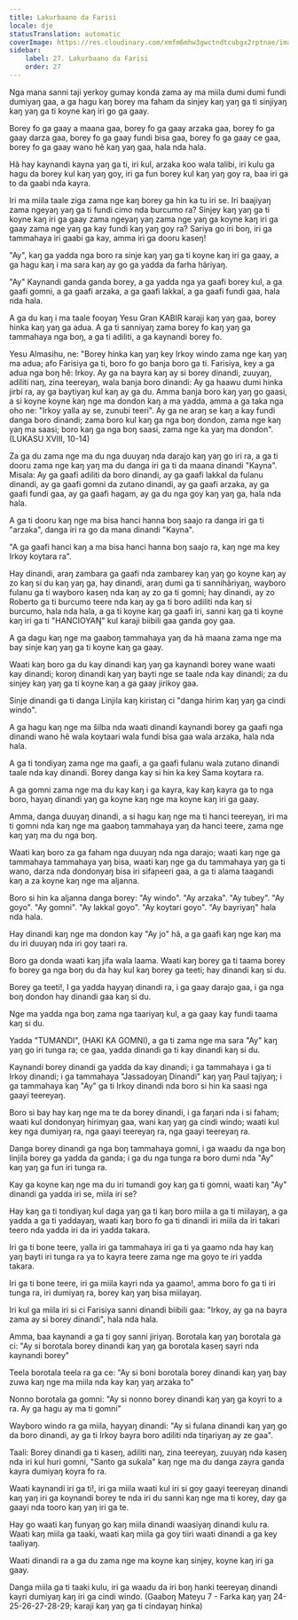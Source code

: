 ```yaml
---
title: Lakurbaano da Farisi
locale: dje
statusTranslation: automatic
coverImage: https://res.cloudinary.com/xmfm6mhw3gwctndtcubgx2rptnae/image/upload/v1740468922/small_cover_tratado_de_psicologia_revolucionaria_a4c0dca4e0.webp
sidebar:
    label: 27. Lakurbaano da Farisi
    order: 27
---
```

Nga mana sanni taji yerkoy gumay konda zama ay ma miila dumi dumi fundi dumiyaŋ gaa, a ga hagu kaŋ borey ma faham da sinjey kaŋ yaŋ ga ti sinjiyaŋ kaŋ yaŋ ga ti koyne kaŋ iri go ga gaay.

Borey fo ga gaay a maana gaa, borey fo ga gaay arzaka gaa, borey fo ga gaay darza gaa, borey fo ga gaay fundi bisa gaa, borey fo ga gaay ce gaa, borey fo ga gaay wano hẽ kaŋ yaŋ gaa, hala nda hala.

Hã hay kaynandi kayna yaŋ ga ti, iri kul, arzaka koo wala talibi, iri kulu ga hagu da borey kul kaŋ yaŋ goy, iri ga fun borey kul kaŋ yaŋ goy ra, baa iri ga to da gaabi nda kayra.

Iri ma miila taale ziga zama nge kaŋ borey ga hin ka tu iri se. Iri baajiyaŋ zama ngeyaŋ yaŋ ga ti fundi cimo nda burcumo ra? Sinjey kaŋ yaŋ ga ti koyne kaŋ iri ga gaay zama ngeyaŋ yaŋ zama nge yaŋ ga koyne kaŋ iri ga gaay zama nge yaŋ ga kay fundi kaŋ yaŋ goy ra? Sariya go iri boŋ, iri ga tammahaya iri gaabi ga kay, amma iri ga dooru kaseŋ!

"Ay", kaŋ ga yadda nga boro ra sinje kaŋ yaŋ ga ti koyne kaŋ iri ga gaay, a ga hagu kaŋ i ma sara kaŋ ay go ga yadda da farha hãriyaŋ.

"Ay" Kaynandi ganda ganda borey, a ga yadda nga ya gaafi borey kul, a ga gaafi gomni, a ga gaafi arzaka, a ga gaafi lakkal, a ga gaafi fundi gaa, hala nda hala.

A ga du kaŋ i ma taale fooyaŋ Yesu Gran KABIR karaji kaŋ yaŋ gaa, borey hinka kaŋ yaŋ ga adua. A ga ti sanniyaŋ zama borey fo kaŋ yaŋ ga tammahaya nga boŋ, a ga ti adiliti, a ga kaynandi borey fo.

Yesu Almasihu, ne: "Borey hinka kaŋ yaŋ key Irkoy windo zama nge kaŋ yaŋ ma adua; afo Farisiya ga ti, boro fo go banja boro ga ti. Farisiya, key a ga adua nga boŋ hẽ: Irkoy. Ay ga na bayra kaŋ ay si borey dinandi, zuuyaŋ, adiliti naŋ, zina teereyaŋ, wala banja boro dinandi: Ay ga haawu dumi hinka jirbi ra, ay ga baytiyaŋ kul kaŋ ay ga du. Amma banja boro kaŋ yaŋ go gaasi, a si koyne koyne kaŋ nge ma dondon kaŋ a ma yadda, amma a ga taka nga oho ne: "Irkoy yalla ay se, zunubi teeri". Ay ga ne araŋ se kaŋ a kay fundi danga boro dinandi; zama boro kul kaŋ ga nga boŋ dondon, zama nge kaŋ yaŋ ma saasi; boro kaŋ ga nga boŋ saasi, zama nge ka yaŋ ma dondon". (LUKASU XVIII, 10-14)

Za ga du zama nge ma du nga duuyaŋ nda darajo kaŋ yaŋ go iri ra, a ga ti dooru zama nge kaŋ yaŋ ma du danga iri ga ti da maana dinandi "Kayna". Misala: Ay ga gaafi adiliti da boro dinandi, ay ga gaafi lakkal da fulanu dinandi, ay ga gaafi gomni da zutano dinandi, ay ga gaafi arzaka, ay ga gaafi fundi gaa, ay ga gaafi hagam, ay ga du nga goy kaŋ yaŋ ga, hala nda hala.

A ga ti dooru kaŋ nge ma bisa hanci hanna boŋ saajo ra danga iri ga ti "arzaka", danga iri ra go da mana dinandi "Kayna".

"A ga gaafi hanci kaŋ a ma bisa hanci hanna boŋ saajo ra, kaŋ nge ma key Irkoy koytara ra".

Hay dinandi, araŋ zambara ga gaafi nda zambarey kaŋ yaŋ go koyne kaŋ ay zo kaŋ si du kaŋ yaŋ ga, hay dinandi, araŋ dumi ga ti sannihãriyaŋ, wayboro fulanu ga ti wayboro kaseŋ nda kaŋ ay zo ga ti gomni; hay dinandi, ay zo Roberto ga ti burcumo teere nda kaŋ ay ga ti boro adiliti nda kaŋ si burcumo, hala nda hala, a ga ti koyne kaŋ ga gaafi iri, sanni kaŋ ga ti koyne kaŋ iri ga ti "HANCIOYAŊ" kul karaji biibili gaa ganda goy gaa.

A ga dagu kaŋ nge ma gaaboŋ tammahaya yaŋ da hã maana zama nge ma bay sinje kaŋ yaŋ ga ti koyne kaŋ ga gaay.

Waati kaŋ boro ga du kay dinandi kaŋ yaŋ ga kaynandi borey wane waati kay dinandi; koroŋ dinandi kaŋ yaŋ bayti nge se taale nda kay dinandi; za du sinjey kaŋ yaŋ ga ti koyne kaŋ a ga gaay jirikoy gaa.

Sinje dinandi ga ti danga Linjila kaŋ kiristaŋ ci "danga hirim kaŋ yaŋ ga cindi windo".

A ga hagu kaŋ nge ma šilba nda waati dinandi kaynandi borey ga gaafi nga dinandi wano hẽ wala koytaari wala fundi bisa gaa wala arzaka, hala nda hala.

A ga ti tondiyaŋ zama nge ma gaafi, a ga gaafi fulanu wala zutano dinandi taale nda kay dinandi. Borey danga kay si hin ka key Sama koytara ra.

A ga gomni zama nge ma du kay kaŋ i ga kayra, kay kaŋ kayra ga to nga boro, hayaŋ dinandi yaŋ ga koyne kaŋ nge ma koyne kaŋ iri ga gaay.

Amma, danga duuyaŋ dinandi, a si hagu kaŋ nge ma ti hanci teereyaŋ, iri ma ti gomni nda kaŋ nge ma gaaboŋ tammahaya yaŋ da hanci teere, zama nge kaŋ yaŋ ma du nga boŋ.

Waati kaŋ boro za ga faham nga duuyaŋ nda nga darajo; waati kaŋ nge ga tammahaya tammahaya yaŋ bisa, waati kaŋ nge ga du tammahaya yaŋ ga ti wano, darza nda dondonyaŋ bisa iri sifaɲeeri gaa, a ga ti alama taagandi kaŋ a za koyne kaŋ nge ma aljanna.

Boro si hin ka aljanna danga borey: "Ay windo". "Ay arzaka". "Ay tubey". "Ay goyo". "Ay gomni". "Ay lakkal goyo". "Ay koytari goyo". "Ay bayriyaŋ" hala nda hala.

Hay dinandi kaŋ nge ma dondon kay "Ay jo" hã, a ga gaafi kaŋ nge kaŋ ma du iri duuyaŋ nda iri goy taari ra.

Boro ga donda waati kaŋ jifa wala laama. Waati kaŋ borey ga ti taama borey fo borey ga nga boŋ du da hay kul kaŋ borey ga teeti; hay dinandi kaŋ si du.

Borey ga teeti!, I ga yadda hayyaŋ dinandi ra, i ga gaay darajo gaa, i ga nga boŋ dondon hay dinandi gaa kaŋ si du.

Nge ma yadda nga boŋ zama nga taariyaŋ kul, a ga gaay kay fundi taama kaŋ si du.

Yadda "TUMANDI", (HAKI KA GOMNI), a ga ti zama nge ma sara "Ay" kaŋ yaŋ go iri tunga ra; ce gaa, yadda dinandi ga ti kay dinandi kaŋ si du.

Kaynandi borey dinandi ga yadda da kay dinandi; i ga tammahaya i ga ti Irkoy dinandi; i ga tammahaya "Jassadoyaŋ Dinandi" kaŋ yaŋ Paul tajiyaŋ; i ga tammahaya kaŋ "Ay" ga ti Irkoy dinandi nda boro si hin ka saasi nga gaayi teereyaŋ.

Boro si bay hay kaŋ nge ma te da borey dinandi, i ga faŋari nda i si faham; waati kul dondonyaŋ hirimyaŋ gaa, wani kaŋ yaŋ ga cindi windo; waati kul key nga dumiyaŋ ra, nga gaayi teereyaŋ ra, nga gaayi teereyaŋ ra.

Danga borey dinandi ga nga boŋ tammahaya gomni, i ga waadu da nga boŋ linjila borey ga yadda da ganda; i ga du nga tunga ra boro dumi nda "Ay" kaŋ yaŋ ga fun iri tunga ra.

Kay ga koyne kaŋ nge ma du iri tumandi goy kaŋ ga ti gomni, waati kaŋ "Ay" dinandi ga yadda iri se, miila iri se?

Hay kaŋ ga ti tondiyaŋ kul daga yaŋ ga ti kaŋ boro miila a ga ti miilayaŋ, a ga yadda a ga ti yaddayaŋ, waati kaŋ boro fo ga ti dinandi iri miila da iri takari teero nda yadda iri da iri yadda takara.

Iri ga ti bone teere, yalla iri ga tammahaya iri ga ti ya gaamo nda hay kaŋ yaŋ bayti iri tunga ra ya to kayra teere zama nge ma goyo te iri yadda takara.

Iri ga ti bone teere, iri ga miila kayri nda ya gaamo!, amma boro fo ga ti iri tunga ra, iri dumiyaŋ ra, borey kaŋ yaŋ bisa miilayaŋ.

Iri kul ga miila iri si ci Farisiya sanni dinandi biibili gaa: "Irkoy, ay ga na bayra zama ay si borey dinandi", hala nda hala.

Amma, baa kaynandi a ga ti goy sanni jiriyaŋ. Borotala kaŋ yaŋ borotala ga ci: "Ay si borotala borey dinandi kaŋ yaŋ ga borotala kaseŋ sayri nda kaynandi borey"

Teela borotala teela ra ga ce: "Ay si boni borotala borey dinandi kaŋ yaŋ bay zuwa kaŋ nge ma miila nda kay kaŋ yaŋ arzaka to"

Nonno borotala ga gomni: "Ay si nonno borey dinandi kaŋ yaŋ ga koyri to a ra. Ay ga hagu ay ma ti gomni"

Wayboro windo ra ga miila, hayyaŋ dinandi: "Ay si fulana dinandi kaŋ yaŋ go da boro dinandi, ay ga ti Irkoy bayra boro adiliti nda tiŋariyaŋ ay ze gaa".

Taali: Borey dinandi ga ti kaseŋ, adiliti naŋ, zina teereyaŋ, zuuyaŋ nda kaseŋ nda iri kul huri gomni, "Santo ga sukala" kaŋ nge ma du danga zayra ganda kayra dumiyaŋ koyra fo ra.

Waati kaynandi iri ga ti!, iri ga miila waati kul iri si goy gaayi teereyaŋ dinandi kaŋ yaŋ iri ga koynandi borey te nda iri du sanni kaŋ nge ma ti korey, day ga gaayi nda tooro kaŋ yaŋ iri ga te.

Hay go waati kaŋ funyaŋ go kaŋ miila dinandi waasiyaŋ dinandi kulu ra. Waati kaŋ miila ga taaki, waati kaŋ miila ga goy tiiri waati dinandi a ga key taaliyaŋ.

Waati dinandi ra a ga du zama nge ma koyne kaŋ sinjey, koyne kaŋ iri ga gaay.

Danga miila ga ti taaki kulu, iri ga waadu da iri boŋ hanki teereyaŋ dinandi kayri dumiyaŋ kaŋ iri ga cindi windo. (Gaaboŋ Mateyu 7 - Farka kaŋ yaŋ 24-25-26-27-28-29; karaji kaŋ yaŋ ga ti cindayaŋ hinka)

